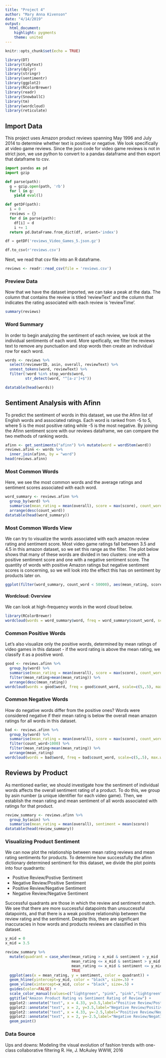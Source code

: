 ```yaml
---
title: "Project 4"
author: "Mary Anna Kivenson"
date: "4/14/2019"
output:
  html_document:
    highlight: pygments
    theme: united
---
```


```r
knitr::opts_chunk$set(echo = TRUE)
```

```r
library(DT)
library(tidytext)
library(dplyr)
library(stringr)
library(sentimentr)
library(ggplot2)
library(RColorBrewer)
library(readr)
library(SnowballC)
library(tm)
library(wordcloud)
library(reticulate)
```

## Import Data

This project uses Amazon product reviews spanning May 1996 and July 2014 to determine whether text is positive or negative. We look specifically at video game reviews. Since the json code for video game reviews is not in strict json, we use python to convert to a pandas dataframe and then export that dataframe to csv.

```python
import pandas as pd
import gzip

def parse(path):
  g = gzip.open(path, 'rb')
  for l in g:
    yield eval(l)

def getDF(path):
  i = 0
  reviews = {}
  for d in parse(path):
    df[i] = d
    i += 1
  return pd.DataFrame.from_dict(df, orient='index')

df = getDF('reviews_Video_Games_5.json.gz')

df.to_csv(r'reviews.csv')
```


Next, we read that csv file into an R dataframe. 

```r
reviews <- readr::read_csv(file = 'reviews.csv')
```

### Preview Data

Now that we have the dataset imported, we can take a peak at the data. The column that contains the review is titled 'reviewText' and the column that indicates the rating associated with each review is 'reviewTime'.

```r
summary(reviews)
```

### Word Summary

In order to begin analyzing the sentiment of each review, we look at the individual sentiments of each word. More speifically, we filter the reviews text to remove any punctuation and stop words then create an individual row for each word.

```r
words <- reviews %>%
  select(reviewerID, asin, overall, reviewText) %>%
  unnest_tokens(word, reviewText) %>%
  filter(!word %in% stop_words$word,
         str_detect(word, "^[a-z']+$"))

datatable(head(words))
```

## Sentiment Analysis with Afinn

To predict the sentiment of words in this dataset, we use the Afinn list of English words and associated ratings. Each word is ranked from -5 to 5, where 5 is the most positive rating while -5 is the most negative. By joining the Afinn sentiment score with our reviews dataframe, we can compare the two methods of ranking words.

```r
afinn <- get_sentiments("afinn") %>% mutate(word = wordStem(word))
reviews.afinn <- words %>%
  inner_join(afinn, by = "word")
head(reviews.afinn)
```

### Most Common Words

Here, we see the most common words and the average ratings and sentiment scores associated with each word. 

```r
word_summary <- reviews.afinn %>%
  group_by(word) %>%
  summarise(mean_rating = mean(overall), score = max(score), count_word = n()) %>%
  arrange(desc(count_word))
datatable(head(word_summary))
```

### Most Common Words View

We can try to visualize the words associated with each amazon review rating and sentiment score. Most video game ratings fall between 3.5 and 4.5 in this amazon dataset, so we set this range as the filter. The plot below shows that many of these words are divided in two clusters: one with a positive sentiment score and one with a negative sentiment score. The quantity of words with positive Amazon ratings but negative sentiment scores is concerning, so we will look into the effect this has on sentiment by products later on.

```r
ggplot(filter(word_summary, count_word < 50000), aes(mean_rating, score)) + geom_text(aes(label = word, color = count_word, size=count_word), position= position_jitter()) + scale_color_gradient(low = "lightblue", high = "darkblue") + coord_cartesian(xlim=c(3.5,4.5)) + guides(size = FALSE, color=FALSE)
```

#### Wordcloud: Overview

We can look at high-frequency words in the word cloud below.

```r
library(RColorBrewer)
wordcloud(words = word_summary$word, freq = word_summary$count_word, scale=c(5,.5), max.words=300, colors=brewer.pal(8, "Set2"))
```

### Common Positive Words

Let's also visualize only the positive words, determined by mean ratings of video games in this dataset - if the word rating is above the mean rating, we classify it as a positive word.

```r
good <- reviews.afinn %>%
  group_by(word) %>%
  summarise(mean_rating = mean(overall), score = max(score), count_word = n()) %>%
  filter(mean_rating>mean(mean_rating)) %>%
  arrange(desc(mean_rating))
wordcloud(words = good$word, freq = good$count_word, scale=c(5,.5), max.words=100, colors=brewer.pal(8, "Set2"))
```

### Common Negative Words

How do negative words differ from the positive ones? Words were considered negative if their mean rating is below the overall mean amazon ratings for all words in this dataset.

```r
bad <- reviews.afinn %>%
  group_by(word) %>%
  summarise(mean_rating = mean(overall), score = max(score), count_word = n()) %>%
  filter(count_word>1000) %>%
  filter(mean_rating<mean(mean_rating)) %>%
  arrange(mean_rating)
wordcloud(words = bad$word, freq = bad$count_word, scale=c(5,.5), max.words=100, colors=brewer.pal(8, "Set2"))
```

## Reviews by Product

As mentioned earlier, we should investigate how the sentiment of individual words affects the overall sentiment rating of a product. To do this, we group by asin number (a unique identifier for each video game). Then, we establish the mean rating and mean sentiment of all words associated with ratings for that product. 

```r
review_summary <- reviews.afinn %>%
  group_by(asin) %>%
  summarise(mean_rating = mean(overall), sentiment = mean(score))
datatable(head(review_summary))
```

### Visualizing Product Sentiment

We can now plot the relationship between mean rating reviews and mean rating sentiments for products. To determine how successfully the afinn dictionary determined sentiment for this dataset, we divide the plot points into four quadrants:

* Positive Review/Postive Sentiment
* Negative Review/Positive Sentiment
* Positive Review/Negative Sentiment
* Negative Review/Negative Sentiment

Successful quadrants are those in which the review and sentiment match. We see that there are more successful datapoints than unsuccessful datapoints, and that there is a weak positive relationship between the review rating and the sentiment. Despite this, there are significant inaccuracies in how words and products reviews are classified in this dataset. 

```r
y_mid = 0
x_mid = 3.5

review_summary %>% 
  mutate(quadrant = case_when(mean_rating > x_mid & sentiment > y_mid   ~ "Positive Review/Postive Sentiment",
                              mean_rating <= x_mid & sentiment > y_mid  ~ "Negative Review/Positive Sentiment",
                              mean_rating <= x_mid & sentiment <= y_mid ~ "Negative Review/Negative Sentiment",
                              TRUE                                      ~ "Positive Review/Negative Sentiment")) %>% 
  ggplot(aes(x = mean_rating, y = sentiment, color = quadrant)) + 
  geom_hline(yintercept=y_mid, color = "black", size=.5) + 
  geom_vline(xintercept=x_mid, color = "black", size=.5) +
  guides(color=FALSE) +
  scale_color_manual(values=c("lightgreen", "pink", "pink","lightgreen")) +
  ggtitle("Amazon Product Rating vs Sentiment Rating of Review") +
  ggplot2::annotate("text", x = 4.33, y=3.5,label="Positive Review/Postive Sentiment") +
  ggplot2::annotate("text", x = 2, y=3.5,label="Negative Review/Positive Sentiment") +
  ggplot2::annotate("text", x = 4.33, y=-2.5,label="Positive Review/Negative Sentiment") +
  ggplot2::annotate("text", x = 2, y=-2.5,label="Negative Review/Negative Sentiment") +
  geom_point()
```

### Data Source

Ups and downs: Modeling the visual evolution of fashion trends with one-class collaborative filtering
R. He, J. McAuley
WWW, 2016